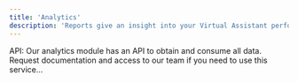```yaml
---
title: 'Analytics'
description: 'Reports give an insight into your Virtual Assistant performance. With the data in hands, you can get a better understanding of what parts of your chatbot Stories work and what interactions require additional improvements. The Reports section provides in-depth knowledge about your Virtual Assistant. Here you can analyze the occurrence of interactions, compare Stories, browse data from various periods and much more.'
---
```


<Tip>
  API: Our analytics module has an API to obtain and consume all data. Request documentation and access to our team if you need to use this service...
</Tip>